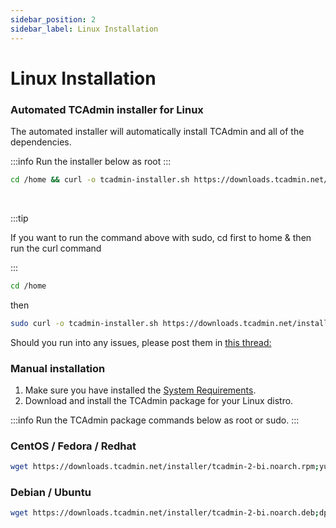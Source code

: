 ```yaml
---
sidebar_position: 2
sidebar_label: Linux Installation
---
```


# Linux Installation

### Automated TCAdmin installer for Linux
The automated installer will automatically install TCAdmin and all of the dependencies.

:::info
Run the installer below as root
:::

```bash
cd /home && curl -o tcadmin-installer.sh https://downloads.tcadmin.net/installer/tcadmin-installer.sh && sh tcadmin-installer.sh -i
```
<br />

:::tip

If you want to run the command above with sudo, cd first to home & then run the curl command

:::

```bash
cd /home
```
then

```bash
sudo curl -o tcadmin-installer.sh https://downloads.tcadmin.net/installer/tcadmin-installer.sh && sh tcadmin-installer.sh -i
```

Should you run into any issues, please post them in [this thread:](https://community.tcadmin.com/topic/11831-automated-linux-installer/)

### Manual installation

1. Make sure you have installed the [System Requirements](/getting-started/system-requirements).
2. Download and install the TCAdmin package for your Linux distro.

:::info
Run the TCAdmin package commands below as root or sudo.
:::


### CentOS / Fedora / Redhat

```bash
wget https://downloads.tcadmin.net/installer/tcadmin-2-bi.noarch.rpm;yum -y install tcadmin-2-bi.noarch.rpm --nogpgcheck
```
### Debian / Ubuntu

```bash
wget https://downloads.tcadmin.net/installer/tcadmin-2-bi.noarch.deb;dpkg -i tcadmin-2-bi.noarch.deb
```